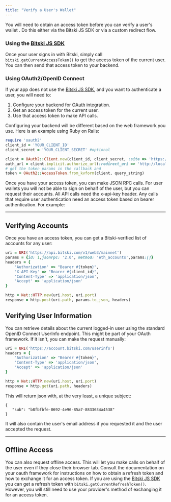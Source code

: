 ```yaml
---
title: "Verify a User's Wallet"
---
```


You will need to obtain an access token before you can verify a user's wallet .
Do this either via the Bitski JS SDK or via a custom redirect flow.

### Using the [Bitski JS SDK](https://github.com/BitskiCo/bitski-js/)

Once your user signs in with Bitski, simply call
`bitski.getCurrentAccessToken()` to get the access token of the current user.
You can then send that access token to your backend.

### Using OAuth2/OpenID Connect

If your app does not use the
[Bitski JS SDK](https://github.com/BitskiCo/bitski-js/), and you want to
authenticate a user, you will need to:

1. Configure your backend for [OAuth](/reference/authentication) integration.
2. Get an access token for the current user.
3. Use that access token to make API calls.

Configuring your backend will be different based on the web framework you use.
Here is an example using Ruby on Rails:

```ruby Ruby
require 'oauth2'
client_id = 'YOUR_CLIENT_ID'
client_secret = 'YOUR_CLIENT_SECRET' #optional

client = OAuth2::Client.new(client_id, client_secret, :site => 'https://account.bitski.com')
auth_url = client.implicit.authorize_url(:redirect_uri => 'http://localhost:8080/oauth/callback')
# get the token params in the callback and
token = OAuth2::AccessToken.from_kvform(client, query_string)
```

Once you have your access token, you can make JSON RPC calls. For user wallets
you will not be able to sign on behalf of the user, but you can request their
accounts. All API calls need the x-api-key header. Any calls that require user
authentication need an access token based on bearer authentication. For example:

---

## Verifying Accounts

Once you have an access token, you can get a Bitski-verified list of accounts
for any user:

```ruby Ruby
uri = URI('https://api.bitski.com/v1/web3/mainnet')
params = {id: 1,jsonrpc: '2.0', method: 'eth_accounts',params:[]}
headers = {
    'Authorization' => "Bearer #{token}",
    'X-API-Key' => "Bearer #{client_id}",
    'Content-Type' => 'application/json',
    'Accept' => 'application/json'
}

http = Net::HTTP.new(uri.host, uri.port)
response = http.post(uri.path, params.to_json, headers)
```

## Verifying User Information

You can retrieve details about the current logged-in user using the standard
OpenID Connect UserInfo endpoint. This might be part of your OAuth framework. If
it isn't, you can make the request manually:

```ruby Ruby
uri = URI('https://account.bitski.com/userinfo')
headers = {
    'Authorization' => "Bearer #{token}",
    'Content-Type' => 'application/json',
    'Accept' => 'application/json'
}

http = Net::HTTP.new(uri.host, uri.port)
response = http.get(uri.path, headers)
```

This will return json with, at the very least, a unique subject:

```
{
   "sub": "b8fbfbfe-0692-4e96-85a7-8833634a4538"
}
```

It will also contain the user's email address if you requested it and the user
accepted the request.

---

## Offline Access

You can also request offline access. This will let you make calls on behalf of
the user even if they close their browser tab. Consult the documentation on your
oauth framework for instructions on how to obtain a refresh token and how to
exchange it for an access token. If you are using the
[Bitski JS SDK](https://github.com/BitskiCo/bitski-js/) you can get a refresh
token with `bitski.getCurrentRefreshToken()`. However, you will still need to
use your provider's method of exchanging it for an access token.

